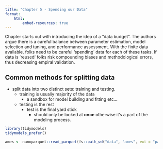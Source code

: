 ```yaml
---
title: "Chapter 5 - Spending our Data"
format: 
    html:
        embed-resources: true
---
```



Chapter starts out with introducing the idea of a "data budget". The authors argue there is a careful
balance between parameter estimation, model selection and tuning, and performance assessment.  With the
finite data available, folks need to be careful 'spending' data for each of these tasks.  If data is 'reused'
folks risk compounding biases and methodological errors, thus decreasing empiral validation.

## Common methods for splitting data

- split data into two distinct sets: training and testing.
    - training is usually majority of the data
        - a sandbox for model building and fitting etc...
    - testing is the rest
        - test is the final yard stick
            - should only be looked at **once** otherwise it's a part of
            the modeling process.

```r
library(tidymodels)
tidymodels_prefer()

ames <- nanoparquet::read_parquet(fs::path_wd("data", "ames", ext = "parquet"))
```
